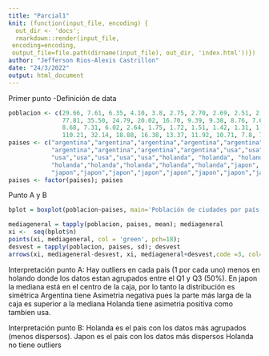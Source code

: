```yaml
---
title: "Parcial1"
knit: (function(input_file, encoding) {
  out_dir <- 'docs';
  rmarkdown::render(input_file,
 encoding=encoding,
 output_file=file.path(dirname(input_file), out_dir, 'index.html'))})
author: "Jefferson Rios-Alexis Castrillon"
date: "24/3/2022"
output: html_document
---
```


Primer punto
-Definición de data
```r
poblacion <- c(29.66, 7.61, 6.35, 4.10, 3.8, 2.75, 2.70, 2.69, 2.51, 2.44,
               77.81, 35.50, 24.79, 20.02, 16.70, 9.39, 9.38, 8.76, 7.63, 7.5,
               8.68, 7.31, 6.02, 2.64, 1.75, 1.72, 1.51, 1.42, 1.31, 1.29,
               110.21, 32.14, 18.88, 16.38, 13.37, 11.92, 10.71, 7.8, 7.7, 7);
paises <- c("argentina","argentina","argentina","argentina","argentina","argentina",
            "argentina","argentina","argentina","argentina","usa","usa","usa","usa","usa",
            "usa","usa","usa","usa","usa","holanda", "holanda", "holanda","holanda","holanda",
            "holanda","holanda","holanda","holanda","holanda","japon", "japon",
            "japon","japon","japon","japon","japon","japon","japon","japon");
paises <- factor(paises); paises
```
Punto A y B
```r
bplot = boxplot(poblacion~paises, main='Población de ciudades por país en el año 1967');

mediageneral = tapply(poblacion, paises, mean); mediageneral
xi <-  seq(bplot$n)
points(xi, mediageneral, col = 'green', pch=18);
desvest = tapply(poblacion, paises, sd); desvest
arrows(xi, mediageneral-desvest, xi, mediageneral+desvest,code =3, col='red', angle = 75, length = .1)
```

Interpretación punto A: 
Hay outliers en cada pais (1 por cada uno) menos en holando donde los datos
estan agrupados entre el Q1 y Q3 (50%).
En japon la mediana está en el centro de la caja, por lo tanto la distribución es simétrica
Argentina tiene Asimetria negativa pues la parte más larga de la caja es superior a la mediana
Holanda tiene asimetria positiva como tambien usa.


Interpretación punto B: 
Holanda es el pais con los datos más agrupados (menos dispersos).
Japon es el pais con los datos más dispersos
Holanda no tiene outliers

